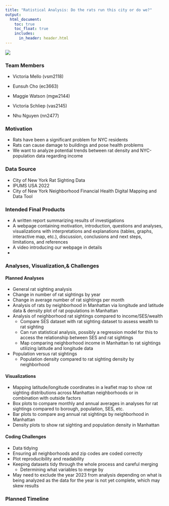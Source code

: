 ```yaml
---
title: "Ratistical Analysis: Do the rats run this city or do we?"
output: 
  html_document:
    toc: true
    toc_float: true
    includes:
      in_header: header.html
---
```

![](https://pyxis.nymag.com/v1/imgs/4be/8b4/33d3b72dfa03e72acb21faf9938c192a03-4-13-Rats.2x.rsquare.w700.jpg)

### Team Members 
* Victoria Mello (vsm2118)

* Eunsuh Cho (ec3663)

* Maggie Watson (mgw2144)

* Victoria Schliep (vas2145)

* Nhu Nguyen (nn2477)

### Motivation 
* Rats have been a significant problem for NYC residents
* Rats can cause damage to buildings and pose health problems
* We want to analyze potential trends between rat density and NYC-population data regarding income

### Data Source 
* City of New York Rat Sighting Data 
* IPUMS USA 2022 
* City of New York Neighborhood Financial Health Digital Mapping and Data Tool 

### Intended Final Products
* A written report summarizing results of investigations
* A webpage containing motivation, introduction, questions and analyses, visualizations with interpretations and explanations (tables, graphs, interactive map, etc.), discussion, conclusions and next steps, limitations, and references
* A video introducing our webpage in details
* 

### Analyses, Visualization,& Challenges 
#### Planned Analyses
* General rat sighting analysis
* Change in number of rat sightings by year 
* Change in average number of rat sightings per month
* Analysis of rats by neighborhood in Manhattan via longitude and latitude data & density plot of rat populations in Manhattan 
* Analysis of neighborhood rat sightings compared to income/SES/wealth 
  * Compare SES dataset with rat sighting dataset to assess wealth to rat sighting 
  * Can run statistical analysis, possibly a regression model for this to access the relationship between SES and rat sightings
  * Map comparing neighborhood income in Manhattan to rat sightings utilizing latitude and longitude data 
* Population versus rat sightings 
  * Population density compared to rat sighting density by neighborhood 

#### Visualizations
* Mapping latitude/longitude coordinates in a leaflet map to show rat sighting distributions across Manhattan neighborhoods or in combination with outside factors 
* Box plots to compare monthly and annual averages in analyses for rat sightings compared to borough, population, SES, etc. 
* Bar plots to compare avg annual rat sightings by neighborhood in Manhattan 
* Density plots to show rat sighting and population density in Manhattan 

#### Coding Challenges 
* Data tidying 
* Ensuring all neighborhoods and zip codes are coded correctly 
* Plot reproducibility and readability 
* Keeping datasets tidy through the whole process and careful merging
  * Determining what variables to merge by 
* May need to exclude the year 2023 from analysis depending on what is being analyzed as the data for the year is not yet complete, which may skew results 

### Planned Timeline 




